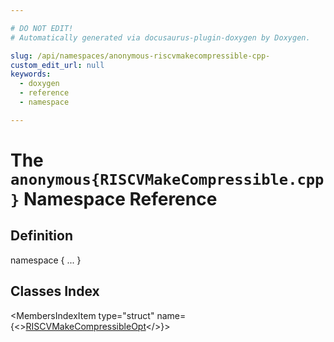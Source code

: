 ```yaml
---

# DO NOT EDIT!
# Automatically generated via docusaurus-plugin-doxygen by Doxygen.

slug: /api/namespaces/anonymous-riscvmakecompressible-cpp-
custom_edit_url: null
keywords:
  - doxygen
  - reference
  - namespace

---
```





# The `anonymous{RISCVMakeCompressible.cpp}` Namespace Reference

<DoxygenPage pluginConfig={pluginConfig}>



## Definition

<CodeBlock>namespace &#123; ... &#125;</CodeBlock>

## Classes Index

<MembersIndex>

<MembersIndexItem
  type="struct"
  name={<><a href="/docs/api/structs/anonymous-namespace-riscvmakecompressible-cpp-/riscvmakecompressibleopt">RISCVMakeCompressibleOpt</a></>}>
</MembersIndexItem>

</MembersIndex>


</DoxygenPage>
